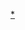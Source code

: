 {{Navbox
|name=TYPE-MOON
|title=[[TYPE-MOON]]
|group1= 月世界世界觀
|list1=
{{template:Navbox|child
|group1=月姬系列
|list1=[[月姬]]/[[月姬#電視動畫|真月譚 月姬]] - {{link-ja|月姬PLUS-DISC}} - {{link-ja|歌月十夜}} - {{link-ja|月箱}} - [[MELTY BLOOD]] - [[琥珀ACE]] - {{link-ja|月之珊瑚|月の珊瑚}} - [[花之都古!]]
|group2=Fate系列
|list2=
{{template:Navbox|child
|group1=遊戲
|list1=[[Fate/stay night]]<small>（[[Fate/stay night角色列表|角色列表]]、{{tsl|ja|Fate/stay night キャラクターイメージソング|Fate/stay night角色歌|角色歌}}、{{tsl|ja|Fate/stay tune|Fate/stay廣播|廣播}}）</small> - [[Fate/hollow ataraxia]]<small>（[[Fate/hollow ataraxia角色列表|角色列表]]）</small> - {{link-ja|膠囊英靈|カプセルさーばんと}} - {{link-ja|花札道中記|とびだせ!トラぶる花札道中記}} - {{link-ja|超時空花札大作戰|とびだせ!トラぶる花札道中記}}- [[Fate/tiger colosseum]] - [[Fate/tiger colosseum|Fate/tiger colosseum UPPER]] - [[Fate/unlimited codes]] - [[Fate/EXTRA]] - [[Fate/EXTRA|Fate/EXTRA CCC]] - {{link-ja|Fate/EXTELLA|Fate/EXTELLA}} - {{link-ja|Fate/EXTELLA LINK|Fate/EXTELLA}}- [[Fate/Grand Order]]
|group2=書籍
|list2=[[冰室的天地 Fate/school life]] - [[Fate/Zero]]<small>（[[Fate/Zero角色列表|角色列表]]、{{tsl|ja|Sound Drama Fate/Zero -ラジオマテリアル-|Fate/Zero廣播|廣播}}）</small> -  [[Fate/kaleid liner 魔法少女☆伊莉雅]]<small>（[[Fate/kaleid liner 魔法少女☆伊莉雅角色列表|角色列表]]）</small> - [[Fate/strange Fake]] - [[Fate/Apocrypha]]<small>（[[Fate/Apocrypha角色列表|角色列表]]）</small> - [[Fate/Prototype]] - [[艾梅洛閣下II世事件簿]] - [[衛宮家今天的餐桌風景]]
}}
|group3=空之境界系列
|list3=[[空之境界]]<small>（{{tsl|ja|ラジオ『空の境界』|空之境界廣播|廣播}} - [[Kalafina]]）</small> - [[空之境界 未来福音]]<small>（[[空之境界 未来福音#備考|終末錄音]]）</small>
|group4=其他作品
|list4=
{{template:Navbox|child
|list1=[[魔法使之夜]] - {{link-ja|鋼之大地|鋼の大地}} - [[幻想嘉年華]] - {{link-ja|Character material}} - {{tsl|ja|アーネンエルベの一日}} - {{tsl|ja|まほうつかいの箱}} - {{link-ja|TYPE-MOON學園 迷你同樂會|TYPE-MOON学園 ちびちゅき!}}
}}
}}
|group2=其他・外部協力
|list2=[[DDD (小说)|DDD]] - {{tsl|ja|四月の魔女の部屋}} - {{link-ja|Girls'Work|ガールズワーク}} - {{tsl|ja|ファイヤーガール}} - [[428：被封鎖的澀谷]] / [[CANAAN]] - [[世界征服 謀略之星]]
|group6=職員
|list6=[[武内崇]] - [[奈須蘑菇]] - [[清兵衛]] - [[芳賀敬太|KATE]] - [[OKSG]] - [[小山廣和]] - [[BLACK（イラストレーター）|BLACK]] - [[笹谷徳郎|徳]] - [[蒼月タカオ]] - {{tsl|ja|つくりものじ|つくりものじ}} - [[星空流星]] - [[のきつ]] - {{tsl|ja|simo氏|下越}} - [[砂鳥音幸]] - [[縞うどん]]
|below = {{icon|Category}}[[:Category:TYPE-MOON|分类]]}}<noinclude>
[[Category:TYPE-MOON|*]]
[[Category:电子游戏公司导航模板|{{PAGENAME}}]]

</noinclude>